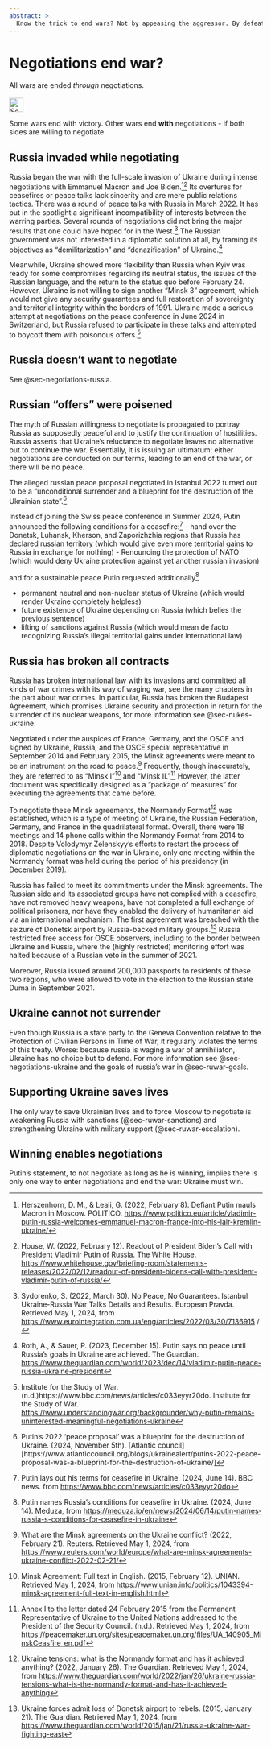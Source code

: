 ---
abstract: > 
  Know the trick to end wars? Not by appeasing the aggressor. By defeating the aggressor. Then negotiate.
---

# Negotiations end war? {#sec-negotiations-endwar}

::: {.callout-caution title="Myth"}
All wars are ended *through* negotiations.
[<br></br>![Search for topic in EUvsDisinfo](../all_common_img/EUvsDisinfo_400x240.jpg){height=2em}](https://euvsdisinfo.eu/disinformation-cases/?text=negotiations%20end%20war&sort=relevance)
:::

::: {.callout-tip title="Truth"}
Some wars end with victory. Other wars end __with__ negotiations - if both sides are willing to negotiate.
:::

## Russia invaded while negotiating

Russia began the war with the full-scale invasion of Ukraine during intense negotiations with Emmanuel Macron and Joe Biden.[^negotiations-endwar-3][^negotiations-endwar-4] Its overtures for ceasefires or peace talks lack sincerity and are mere public relations tactics. There was a round of peace talks with Russia in March 2022\. It has put in the spotlight a significant incompatibility of interests between the warring parties. Several rounds of negotiations did not bring the major results that one could have hoped for in the West.[^negotiations-endwar-5] The Russian government was not interested in a diplomatic solution at all, by framing its objectives as “demilitarization” and “denazification” of Ukraine.[^negotiations-endwar-6]

Meanwhile, Ukraine showed more flexibility than Russia when Kyiv was ready for some compromises regarding its neutral status, the issues of the Russian language, and the return to the status quo before February 24\. However, Ukraine is not willing to sign another “Minsk 3” agreement, which would not give any security guarantees and full restoration of sovereignty and territorial integrity within the borders of 1991\. Ukraine made a serious attempt at negotiations on the peace conference in June 2024 in Switzerland, but Russia refused to participate in these talks and attempted to boycott them with poisonous offers.[^negotiations-endwar-7]

## Russia doesn't want to negotiate

See @sec-negotiations-russia.


## Russian "offers" were poisened

The myth of Russian willingness to negotiate is propagated to portray Russia as supposedly peaceful and to justify the continuation of hostilities. Russia asserts that Ukraine's reluctance to negotiate leaves no alternative but to continue the war. Essentially, it is issuing an ultimatum: either negotiations are conducted on our terms, leading to an end of the war, or there will be no peace. 

The alleged russian peace proposal negotiated in Istanbul 2022 turned out to be a  "unconditional surrender and a blueprint for the destruction of the Ukrainian state".[^negotiations-endwar-1]

Instead of joining the Swiss peace conference in Summer 2024, Putin announced the following conditions for a ceasefire:[^negotiations-endwar-2]
- hand over the Donetsk, Luhansk, Kherson, and Zaporizhzhia regions  that Russia has declared russian territory (which would give even more territorial gains to Russia in exchange for nothing)
- Renouncing the protection of NATO (which would deny Ukraine protection against yet another russian invasion)

and for a sustainable peace Putin requested additionally[^negotiations-endwar-11]

- permanent neutral and non-nuclear status of Ukraine (which would render Ukraine completely helpless)
- future existence of Ukraine depending on Russia (which belies the previous sentence)
- lifting of sanctions against Russia (which would mean de facto recognizing Russia's illegal territorial gains under international law)


## Russia has broken all contracts

Russia has broken international law with its invasions and committed all kinds of war crimes with its way of waging war, see the many chapters in the part about war crimes. In particular, Russia has broken the Budapest Agreement, which promises Ukraine security and protection in return for the surrender of its nuclear weapons, for more information see @sec-nukes-ukraine.

Negotiated under the auspices of France, Germany, and the OSCE and signed by Ukraine, Russia, and the OSCE special representative in September 2014 and February 2015, the Minsk agreements were meant to be an instrument on the road to peace.[^negotiations-endwar-8] Frequently, though inaccurately, they are referred to as “Minsk I”[^negotiations-endwar-9] and “Minsk II.”[^negotiations-endwar-10] However, the latter document was specifically designed as a “package of measures” for executing the agreements that came before.

To negotiate these Minsk agreements, the Normandy Format[^negotiations-endwar-12] was established, which is a type of meeting of Ukraine, the Russian Federation, Germany, and France in the quadrilateral format. Overall, there were 18 meetings and 14 phone calls within the Normandy Format from 2014 to 2018\. Despite Volodymyr Zelenskyy's efforts to restart the process of diplomatic negotiations on the war in Ukraine, only one meeting within the Normandy format was held during the period of his presidency (in December 2019). 

Russia has failed to meet its commitments under the Minsk agreements. The Russian side and its associated groups have not complied with a ceasefire, have not removed heavy weapons, have not completed a full exchange of political prisoners, nor have they enabled the delivery of humanitarian aid via an international mechanism. The first agreement was breached with the seizure of Donetsk airport by Russia-backed military groups.[^negotiations-endwar-13] Russia restricted free access for OSCE observers, including to the border between Ukraine and Russia, where the (highly restricted) monitoring effort was halted because of a Russian veto in the summer of 2021\. 

Moreover, Russia issued around 200,000 passports to residents of these two regions, who were allowed to vote in the election to the Russian state Duma in September 2021\.

## Ukraine cannot not surrender

Even though Russia is a state party to the Geneva Convention relative to the Protection of Civilian Persons in Time of War, it regularly violates the terms of this treaty. Worse: because russia is waging a war of annihiliaton, Ukraine has no choice but to defend. For more information see @sec-negotiations-ukraine and the goals of russia's war in @sec-ruwar-goals.

## Supporting Ukraine saves lives

The only way to save Ukrainian lives and to force Moscow to negotiate is weakening Russia with sanctions (@sec-ruwar-sanctions) and strengthening Ukraine with military support (@sec-ruwar-escalation). 

## Winning enables negotiations

Putin's statement, to not negotiate as long as he is winning, implies there is only one way to enter negotiations and end the war: Ukraine must win.


[^negotiations-endwar-3]:  Herszenhorn, D. M., & Leali, G. (2022, February 8). Defiant Putin mauls Macron in Moscow. POLITICO. [https://www.politico.eu/article/vladimir-putin-russia-welcomes-emmanuel-macron-france-into-his-lair-kremlin-ukraine/](https://www.politico.eu/article/vladimir-putin-russia-welcomes-emmanuel-macron-france-into-his-lair-kremlin-ukraine/)

[^negotiations-endwar-4]:  House, W. (2022, February 12). Readout of President Biden’s Call with President Vladimir Putin of Russia. The White House. [https://www.whitehouse.gov/briefing-room/statements-releases/2022/02/12/readout-of-president-bidens-call-with-president-vladimir-putin-of-russia/](https://www.whitehouse.gov/briefing-room/statements-releases/2022/02/12/readout-of-president-bidens-call-with-president-vladimir-putin-of-russia/)

[^negotiations-endwar-5]:  Sydorenko, S. (2022, March 30). No Peace, No Guarantees. Istanbul Ukraine-Russia War Talks Details and Results. European Pravda. Retrieved May 1, 2024, from [https://www.eurointegration.com.ua/eng/articles/2022/03/30/7136915](https://www.eurointegration.com.ua/eng/articles/2022/03/30/7136915) /

[^negotiations-endwar-6]:  Roth, A., & Sauer, P. (2023, December 15). Putin says no peace until Russia’s goals in Ukraine are achieved. The Guardian. [https://www.theguardian.com/world/2023/dec/14/vladimir-putin-peace-russia-ukraine-president](https://www.theguardian.com/world/2023/dec/14/vladimir-putin-peace-russia-ukraine-president) 

[^negotiations-endwar-7]:  Institute for the Study of War. (n.d.)https://www.bbc.com/news/articles/c033eyyr20do. Institute for the Study of War. [https://www.understandingwar.org/backgrounder/why-putin-remains-uninterested-meaningful-negotiations-ukraine](https://www.understandingwar.org/backgrounder/why-putin-remains-uninterested-meaningful-negotiations-ukraine)

[^negotiations-endwar-8]:  What are the Minsk agreements on the Ukraine conflict? (2022, February 21). Reuters. Retrieved May 1, 2024, from [https://www.reuters.com/world/europe/what-are-minsk-agreements-ukraine-conflict-2022-02-21/](https://www.reuters.com/world/europe/what-are-minsk-agreements-ukraine-conflict-2022-02-21/)

[^negotiations-endwar-9]:  Minsk Agreement: Full text in English. (2015, February 12). UNIAN. Retrieved May 1, 2024, from [https://www.unian.info/politics/1043394-minsk-agreement-full-text-in-english.html](https://www.unian.info/politics/1043394-minsk-agreement-full-text-in-english.html)

[^negotiations-endwar-10]:  Annex I to the letter dated 24 February 2015 from the Permanent Representative of Ukraine to the United Nations addressed to the President of the Security Council. (n.d.). Retrieved May 1, 2024, from [https://peacemaker.un.org/sites/peacemaker.un.org/files/UA\_140905\_MinskCeasfire\_en.pdf](https://peacemaker.un.org/sites/peacemaker.un.org/files/UA\_140905\_MinskCeasfire\_en.pdf)

[^negotiations-endwar-12]:  Ukraine tensions: what is the Normandy format and has it achieved anything? (2022, January 26). The Guardian. Retrieved May 1, 2024, from [https://www.theguardian.com/world/2022/jan/26/ukraine-russia-tensions-what-is-the-normandy-format-and-has-it-achieved-anything](https://www.theguardian.com/world/2022/jan/26/ukraine-russia-tensions-what-is-the-normandy-format-and-has-it-achieved-anything)

[^negotiations-endwar-13]:  Ukraine forces admit loss of Donetsk airport to rebels. (2015, January 21). The Guardian. Retrieved May 1, 2024, from [https://www.theguardian.com/world/2015/jan/21/russia-ukraine-war-fighting-east](https://www.theguardian.com/world/2015/jan/21/russia-ukraine-war-fighting-east)


[^negotiations-endwar-1]: Putin’s 2022 ‘peace proposal’ was a blueprint for the destruction of Ukraine. (2024, November 5th). [Atlantic council][https://www.atlanticcouncil.org/blogs/ukrainealert/putins-2022-peace-proposal-was-a-blueprint-for-the-destruction-of-ukraine/]

[^negotiations-endwar-2]: Putin lays out his terms for ceasefire in Ukraine. (2024, June 14). BBC news. from [https://www.bbc.com/news/articles/c033eyyr20do](https://www.bbc.com/news/articles/c033eyyr20do)

[^negotiations-endwar-11]: Putin names Russia’s conditions for ceasefire in Ukraine. (2024, June 14). Meduza, from [https://meduza.io/en/news/2024/06/14/putin-names-russia-s-conditions-for-ceasefire-in-ukraine](https://meduza.io/en/news/2024/06/14/putin-names-russia-s-conditions-for-ceasefire-in-ukraine)

